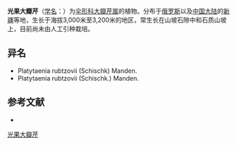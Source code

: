 {{NoteTA|G1=LS}}
{{Speciesbox
| name = 光果大瓣芹
| status = 
| status_system = 
| image = 
| genus = Semenovia
| species = rubtzovii
| authority = (Schischk.) Manden.
}}

'''光果大瓣芹'''（[[学名|学名]]：{{lang|la|''Semenovia rubtzovii''}}）为[[伞形科|伞形科]][[大瓣芹属|大瓣芹属]]的植物。分布于[[俄罗斯|俄罗斯]]以及[[中国大陆|中国大陆]]的[[新疆|新疆]]等地，生长于海拔3,000米至3,200米的地区，常生长在山坡石隙中和石质山坡上，目前尚未由人工引种栽培。

== 异名 ==
* Platytaenia rubtzovii (Schischk) Manden.
* Platytaenia rubtzovii (Schischk.) Manden.

== 参考文献 ==
<div class="references-small">
* {{cite web| url =http://www.bioinfo.cn/db05/KmzwSpecies.php?action=view&id=23107| title =光果大瓣芹| work =《中国高等植物数据库全库》| publisher =中国科学院微生物研究所| author =昆明植物研究所| accessdate =2009-02-26| deadurl =yes| archiveurl =https://web.archive.org/web/20160305104114/http://www.bioinfo.cn/db05/KmzwSpecies.php?action=view&id=23107| archivedate =2016-03-05}}
</div>
{{Taxonbar|from=Q10890437}}

[[Category:大瓣芹属|光果大瓣芹]]


{{Apiales-stub}}